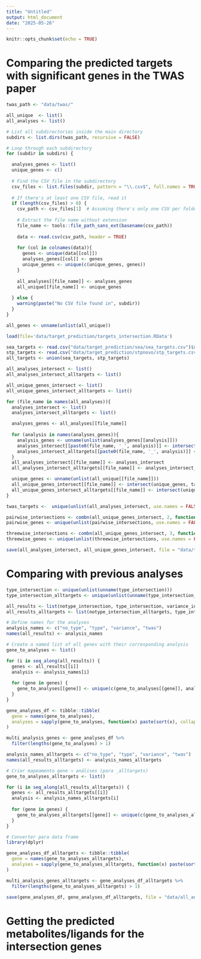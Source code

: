 ```yaml
---
title: "Untitled"
output: html_document
date: "2025-05-26"
---
```


```r
knitr::opts_chunk$set(echo = TRUE)
```


# Comparing the predicted targets with significant genes in the TWAS paper

```r
twas_path <- "data/twas/"

all_unique  <- list()
all_analyses <- list()

# List all subdirectories inside the main directory
subdirs <- list.dirs(twas_path, recursive = FALSE)

# Loop through each subdirectory
for (subdir in subdirs) {

  analyses_genes <- list()
  unique_genes <- c()
  
  # Find the CSV file in the subdirectory
  csv_files <- list.files(subdir, pattern = "\\.csv$", full.names = TRUE)
  
  # If there's at least one CSV file, read it
  if (length(csv_files) > 0) {
    csv_path <- csv_files[1]  # Assuming there's only one CSV per folder
    
    # Extract the file name without extension
    file_name <- tools::file_path_sans_ext(basename(csv_path))
    
    data <- read.csv(csv_path, header = TRUE)
    
    for (col in colnames(data)){
      genes <- unique(data[[col]])
      analyses_genes[[col]] <- genes
      unique_genes <- unique(c(unique_genes, genes))
    }
    
    all_analyses[[file_name]] <- analyses_genes
    all_unique[[file_name]] <- unique_genes
    
  } else {
    warning(paste("No CSV file found in", subdir))
  }
}

all_genes <- unname(unlist(all_unique))
```

```r
load(file='data/target_prediction/targets_intersection.RData')

sea_targets <- read.csv("data/target_prediction/sea/sea_targets.csv")$x
stp_targets <- read.csv("data/target_prediction/stpnovo/stp_targets.csv")$x
all_targets <- union(sea_targets, stp_targets)

all_analyses_intersect <- list()
all_analyses_intersect_alltargets <- list()

all_unique_genes_intersect <- list()
all_unique_genes_intersect_alltargets <- list()

for (file_name in names(all_analyses)){
  analyses_intersect <- list()
  analyses_intersect_alltargets <- list()

  analyses_genes <- all_analyses[[file_name]]
  
  for (analysis in names(analyses_genes)){
    analysis_genes <- unname(unlist(analyses_genes[[analysis]]))
    analyses_intersect[[paste0(file_name, '_', analysis)]] <- intersect(analysis_genes, targets_intersection)
    analyses_intersect_alltargets[[paste0(file_name, '_', analysis)]] <- intersect(analysis_genes, all_targets)
  }
  all_analyses_intersect[[file_name]] <- analyses_intersect
  all_analyses_intersect_alltargets[[file_name]] <- analyses_intersect_alltargets

  unique_genes <- unname(unlist(all_unique[[file_name]]))
  all_unique_genes_intersect[[file_name]] <- intersect(unique_genes, targets_intersection)
  all_unique_genes_intersect_alltargets[[file_name]] <- intersect(unique_genes, all_targets)
}

twas_targets <-  unique(unlist(all_analyses_intersect, use.names = FALSE))

pairwise_intersections <- combn(all_unique_genes_intersect, 2, function(x) intersect(x[[1]], x[[2]]), simplify = FALSE)
pairwise_genes <- unique(unlist(pairwise_intersections, use.names = FALSE))

threewise_intersections <- combn(all_unique_genes_intersect, 3, function(x) Reduce(intersect, x), simplify = FALSE)
threewise_genes <- unique(unlist(threewise_intersections, use.names = FALSE))

save(all_analyses_intersect, all_unique_genes_intersect, file = "data/twas/intersections.RData")
```


# Comparing with previous analyses

```r
type_intersection <- unique(unlist(unname(type_intersection)))
type_intersection_alltargets <- unique(unlist(unname(type_intersection_alltargets)))

all_results <- list(notype_intersection, type_intersection, variance_intersection, twas_targets)
all_results_alltargets <- list(notype_intersection_alltargets, type_intersection_alltargets, variance_intersection_alltargets, twas_targets_alltargets)

# Define names for the analyses
analysis_names <- c("no_type", "type", "variance", "twas")
names(all_results) <- analysis_names

# Create a named list of all genes with their corresponding analysis
gene_to_analyses <- list()

for (i in seq_along(all_results)) {
  genes <- all_results[[i]]
  analysis <- analysis_names[i]
  
  for (gene in genes) {
    gene_to_analyses[[gene]] <- unique(c(gene_to_analyses[[gene]], analysis))
  }
}

gene_analyses_df <- tibble::tibble(
  gene = names(gene_to_analyses),
  analyses = sapply(gene_to_analyses, function(x) paste(sort(x), collapse = ","))
)

multi_analysis_genes <- gene_analyses_df %>% 
  filter(lengths(gene_to_analyses) > 1)
```

```r
analysis_names_alltargets <- c("no_type", "type", "variance", "twas")
names(all_results_alltargets) <- analysis_names_alltargets

# Criar mapeamento gene → análises (para _alltargets)
gene_to_analyses_alltargets <- list()

for (i in seq_along(all_results_alltargets)) {
  genes <- all_results_alltargets[[i]]
  analysis <- analysis_names_alltargets[i]
  
  for (gene in genes) {
    gene_to_analyses_alltargets[[gene]] <- unique(c(gene_to_analyses_alltargets[[gene]], analysis))
  }
}

# Converter para data frame
library(dplyr)

gene_analyses_df_alltargets <- tibble::tibble(
  gene = names(gene_to_analyses_alltargets),
  analyses = sapply(gene_to_analyses_alltargets, function(x) paste(sort(x), collapse = ","))
)

multi_analysis_genes_alltargets <- gene_analyses_df_alltargets %>% 
  filter(lengths(gene_to_analyses_alltargets) > 1)

save(gene_analyses_df, gene_analyses_df_alltargets, file = "data/all_analyses_comparison.RData")
```

# Getting the predicted metabolites/ligands for the intersection genes

